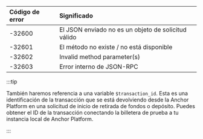 <div>

| Código de error | Significado                                          |
| :-------------- | :--------------------------------------------------- |
| \-32600         | El JSON enviado no es un objeto de solicitud válido  |
| \-32601         | El método no existe / no está disponible             |
| \-32602         | Invalid method parameter(s)                          |
| \-32603         | Error interno de JSON-RPC                            |

</div>

:::tip

También haremos referencia a una variable `$transaction_id`. Esta es una identificación de la transacción que se está devolviendo desde la Anchor Platform en una solicitud de inicio de retirada de fondos o depósito. Puedes obtener el ID de la transacción conectando la billetera de prueba a tu instancia local de Anchor Platform.

:::
